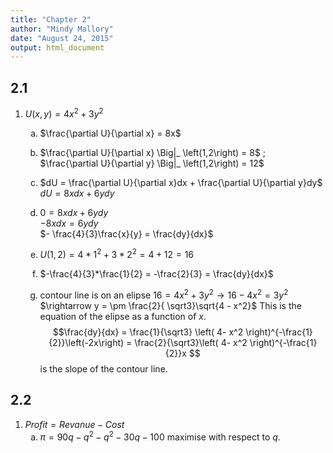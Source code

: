 ```yaml
---
title: "Chapter 2"
author: "Mindy Mallory"
date: "August 24, 2015"
output: html_document
---
```


## 2.1

1. $U(x,y) = 4x^2 + 3y^2$
    a. $\frac{\partial U}{\partial x} = 8x$
    b. $\frac{\partial U}{\partial x} \Big|_ \left(1,2\right)   = 8$ ;
       $\frac{\partial U}{\partial y} \Big|_ \left(1,2\right)   = 12$
    c. $dU = \frac{\partial U}{\partial x}dx + \frac{\partial U}{\partial y}dy$ \
       $dU =8xdx + 6ydy$
    d. $0 = 8xdx + 6ydy$ \
        $-8xdx = 6ydy$ \
        $- \frac{4}{3}\frac{x}{y} = \frac{dy}{dx}$
        
    e.  $U(1,2) = 4*1^2 + 3*2^2 = 4 + 12 = 16$
    f. $-\frac{4}{3}*\frac{1}{2} = -\frac{2}{3} = \frac{dy}{dx}$
    g. contour line is on an elipse $16 = 4x^2 +3y^2 \rightarrow 16 - 4x^2 = 3y^2$
        $\rightarrow  y = \pm \frac{2}{ \sqrt3}\sqrt{4 - x^2}$ This is the equation of the elipse as a function of $x$. \
        $$\frac{dy}{dx} = \frac{1}{\sqrt3} \left( 4- x^2 \right)^{-\frac{1}{2}}\left(-2x\right) =   \frac{2}{\sqrt3}\left( 4- x^2 \right)^{-\frac{1}{2}}x $$
        is the slope of the contour line.
        
## 2.2 
1. $Profit = Revanue - Cost$
    a. $\pi = 90q-q^2 - q^2 - 30q - 100$ maximise with respect to $q$. \ 
    